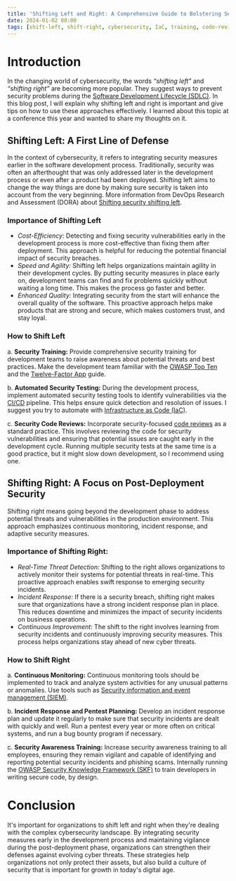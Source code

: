 ```yaml
---
title: 'Shifting Left and Right: A Comprehensive Guide to Bolstering Security'
date: 2024-01-02 08:00
tags: [shift-left, shift-right, cybersecurity, IaC, training, code-review, security testing, SDLC, development, OWASP, CI/CD, SIEM, SKF]
---
```



# Introduction

In the changing world of cybersecurity, the words *“shifting left”* and *“shifting right”* are becoming more popular. They suggest ways to prevent security problems during the [Software Development Lifecycle (SDLC)](https://en.wikipedia.org/wiki/Systems_development_life_cycle). In this blog post, I will explain why shifting left and right is important and give tips on how to use these approaches effectively. I learned about this topic at a conference this year and wanted to share my thoughts on it.

## Shifting Left: A First Line of Defense

In the context of cybersecurity, it refers to integrating security measures earlier in the software development process. Traditionally, security was often an afterthought that was only addressed later in the development process or even after a product had been deployed. Shifting left aims to change the way things are done by making sure security is taken into account from the very beginning. More information from DevOps Research and Assessment (DORA) about [Shifting security shifting left](https://dora.dev/devops-capabilities/technical/shifting-left-on-security/).

### Importance of Shifting Left

- *Cost-Efficiency:* Detecting and fixing security vulnerabilities early in the development process is more cost-effective than fixing them after deployment. This approach is helpful for reducing the potential financial impact of security breaches.
- *Speed and Agility:* Shifting left helps organizations maintain agility in their development cycles. By putting security measures in place early on, development teams can find and fix problems quickly without waiting a long time. This makes the process go faster and better.
- *Enhanced Quality:* Integrating security from the start will enhance the overall quality of the software. This proactive approach helps make products that are strong and secure, which makes customers trust, and stay loyal.

### How to Shift Left

a. **Security Training:** Provide comprehensive security training for development teams to raise awareness about potential threats and best practices. Make the development team familiar with the [OWASP Top Ten](https://owasp.org/www-project-top-ten/) and the [Twelve-Factor App](https://12factor.net/) guide.

b. **Automated Security Testing:** During the development process, implement automated security testing tools to identify vulnerabilities via the [CI/CD](https://en.wikipedia.org/wiki/CI/CD) pipeline. This helps ensure quick detection and resolution of issues.  I suggest you try to automate with [Infrastructure as Code (IaC)](https://en.wikipedia.org/wiki/Infrastructure_as_code).

c. **Security Code Reviews:** Incorporate security-focused [code reviews](https://en.wikipedia.org/wiki/Code_review) as a standard practice. This involves reviewing the code for security vulnerabilities and ensuring that potential issues are caught early in the development cycle. Running multiple security tests at the same time is a good practice, but it might slow down development, so I recommend using one.

## Shifting Right: A Focus on Post-Deployment Security

Shifting right means going beyond the development phase to address potential threats and vulnerabilities in the production environment. This approach emphasizes continuous monitoring, incident response, and adaptive security measures.

### Importance of Shifting Right:

- *Real-Time Threat Detection:* Shifting to the right allows organizations to actively monitor their systems for potential threats in real-time. This proactive approach enables swift response to emerging security incidents.
- *Incident Response:* If there is a security breach, shifting right makes sure that organizations have a strong incident response plan in place. This reduces downtime and minimizes the impact of security incidents on business operations.
- *Continuous Improvement:* The shift to the right involves learning from security incidents and continuously improving security measures. This process helps organizations stay ahead of new cyber threats.

### How to Shift Right

a. **Continuous Monitoring:** Continuous monitoring tools should be implemented to track and analyze system activities for any unusual patterns or anomalies. Use tools such as [Security information and event management (SIEM)](https://en.wikipedia.org/wiki/Security_information_and_event_management).

b. **Incident Response and Pentest Planning:** Develop an incident response plan and update it regularly to make sure that security incidents are dealt with quickly and well. Run a pentest every year or more often on critical systems, and run a bug bounty program if necessary.

c. **Security Awareness Training:** Increase security awareness training to all employees, ensuring they remain vigilant and capable of identifying and reporting potential security incidents and phishing scams. Internally running the [OWASP Security Knowledge Framework (SKF)](https://www.securityknowledgeframework.org/) to train developers in writing secure code, by design.

# Conclusion

It's important for organizations to shift left and right when they're dealing with the complex cybersecurity landscape. By integrating security measures early in the development process and maintaining vigilance during the post-deployment phase, organizations can strengthen their defenses against evolving cyber threats. These strategies help organizations not only protect their assets, but also build a culture of security that is important for growth in today's digital age.

